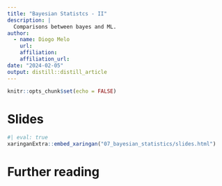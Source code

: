 ```yaml
---
title: "Bayesian Statistcs - II"
description: |
  Comparisons between bayes and ML.
author:
  - name: Diogo Melo
    url: 
    affiliation: 
    affiliation_url:
date: "2024-02-05"
output: distill::distill_article
---
```


```r
knitr::opts_chunk$set(echo = FALSE)
```

# Slides

```r
#| eval: true
xaringanExtra::embed_xaringan("07_bayesian_statistics/slides.html")
```


# Further reading







